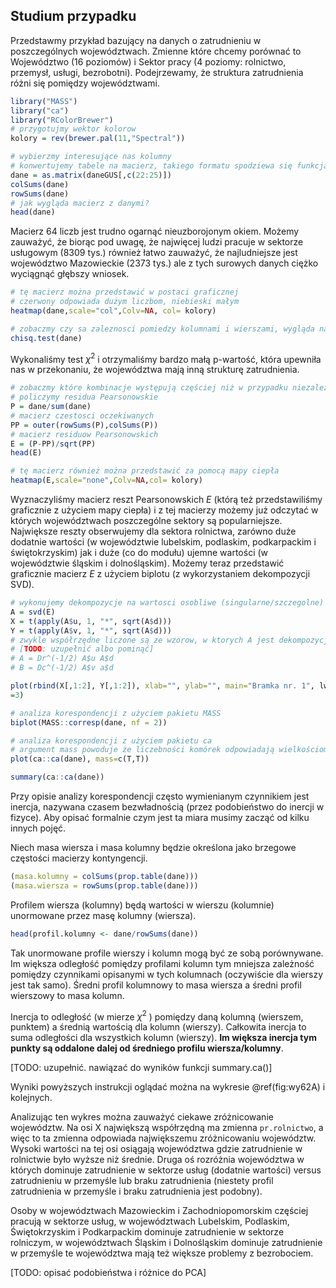 ## Studium przypadku {#part_64}

Przedstawmy przykład bazujący na danych o zatrudnieniu w poszczególnych województwach. Zmienne które chcemy porównać to Województwo (16 poziomów) i
Sektor pracy (4 poziomy: rolnictwo, przemysł, usługi, bezrobotni). Podejrzewamy,
że struktura zatrudnienia różni się pomiędzy województwami.

```r
library("MASS")
library("ca")
library("RColorBrewer")
# przygotujmy wektor kolorow
kolory = rev(brewer.pal(11,"Spectral"))

# wybierzmy interesujące nas kolumny
# konwertujemy tabele na macierz, takiego formatu spodziewa się funkcja heatmap()
dane = as.matrix(daneGUS[,c(22:25)])
colSums(dane)
rowSums(dane)
# jak wygląda macierz z danymi?
head(dane)
```

Macierz 64 liczb jest trudno ogarnąć nieuzborojonym okiem. Możemy zauważyć,
że biorąc pod uwagę, że najwięcej ludzi pracuje w sektorze usługowym ($8309$ tys.)
również łatwo zauważyć, że najludniejsze jest województwo Mazowieckie ($2 373$ tys.) ale z tych surowych danych ciężko wyciągnąć głębszy wniosek.
```r
# tę macierz można przedstawić w postaci graficznej
# czerwony odpowiada dużym liczbom, niebieski małym
heatmap(dane,scale="col",Colv=NA, col= kolory)
```
```r
# zobaczmy czy sa zaleznosci pomiedzy kolumnami i wierszami, wygląda na to że nie są to niezależne cechy
chisq.test(dane)
```
Wykonaliśmy test $\chi^2$ i otrzymaliśmy bardzo małą p-wartość, która upewniła nas w przekonaniu, że województwa mają inną strukturę zatrudnienia.
```r
# zobaczmy które kombinacje występują częściej niż w przypadku niezależności
# policzymy residua Pearsonowskie
P = dane/sum(dane)
# macierz czestosci oczekiwanych
PP = outer(rowSums(P),colSums(P))
# macierz residuow Pearsonowskich
E = (P-PP)/sqrt(PP)
head(E)
```
```r
# tę macierz również można przedstawić za pomocą mapy ciepła
heatmap(E,scale="none",Colv=NA,col= kolory)
```
Wyznaczyliśmy macierz reszt Pearsonowskich $E$ (którą też przedstawiliśmy graficznie z użyciem mapy ciepła) i z tej macierzy możemy już odczytać w których
województwach poszczególne sektory są popularniejsze. Największe reszty obserwujemy dla sektora rolnictwa, zarówno duże dodatnie wartości (w województwie lubelskim, podlaskim, podkarpackim i świętokrzyskim) jak i duże (co do modułu) ujemne wartości (w województwie śląskim i dolnośląskim).
Możemy teraz przedstawić graficznie macierz $E$ z użyciem biplotu (z wykorzystaniem dekompozycji SVD).
```r
# wykonujemy dekompozycje na wartosci osobliwe (singularne/szczegolne)
A = svd(E)
X = t(apply(A$u, 1, "*", sqrt(A$d)))
Y = t(apply(A$v, 1, "*", sqrt(A$d)))
# zwykle współrzędne liczone są ze wzorow, w ktorych A jest dekompozycja innej macierzy
# [TODO: uzupełnić albo pominąć]
# A = Dr^(-1/2) A$u A$d
# B = Dc^(-1/2) A$v a$d
```
```r
plot(rbind(X[,1:2], Y[,1:2]), xlab="", ylab="", main="Bramka nr. 1", lwd
=3)
```
```r
# analiza korespondencji z użyciem pakietu MASS
biplot(MASS::corresp(dane, nf = 2))
```
```r
# analiza korespondencji z użyciem pakietu ca
# argument mass powoduje że liczebności komórek odpowiadają wielkościom punktów na wykresie
plot(ca::ca(dane), mass=c(T,T))
```
```r
summary(ca::ca(dane))
```
Przy opisie analizy korespondencji często wymienianym czynnikiem jest inercja, nazywana czasem bezwładnością (przez podobieństwo do inercji w fizyce). Aby
opisać formalnie czym jest ta miara musimy zacząć od kilku innych pojęć.

Niech masa wiersza i masa kolumny będzie określona jako brzegowe częstości
macierzy kontyngencji.
```r
(masa.kolumny = colSums(prop.table(dane)))
(masa.wiersza = rowSums(prop.table(dane)))
```
Profilem wiersza (kolumny) będą wartości w wierszu (kolumnie) unormowane
przez masę kolumny (wiersza).
```r
head(profil.kolumny <- dane/rowSums(dane))
```

Tak unormowane profile wierszy i kolumn mogą być ze sobą porównywane. Im
większa odległość pomiędzy profilami kolumn tym mniejsza zależność pomiędzy
czynnikami opisanymi w tych kolumnach (oczywiście dla wierszy jest tak samo).
Średni profil kolumnowy to masa wiersza a średni profil wierszowy to masa kolumn.

Inercja to odległość (w mierze $\chi^2$ ) pomiędzy daną kolumną (wierszem, punktem)
a średnią wartością dla kolumn (wierszy). Całkowita inercja to suma odległości dla
wszystkich kolumn (wierszy). **Im większa inercja tym punkty są oddalone
dalej od średniego profilu wiersza/kolumny**.

[TODO: uzupełnić. nawiązać do wyników funkcji summary.ca()]

Wyniki powyższych instrukcji oglądać można na wykresie \@ref(fig:wy62A) i kolejnych.

Analizując ten wykres można zauważyć ciekawe zróżnicowanie województw. Na
osi X największą współrzędną ma zmienna `pr.rolnictwo`, a więc to ta zmienna odpowiada największemu zróżnicowaniu województw. Wysoki wartości na tej osi osiągają województwa gdzie zatrudnienie w rolnictwie było wyższe niż średnie. Druga
oś rozróżnia województwa w których dominuje zatrudnienie w sektorze usług (dodatnie wartości) versus zatrudnieniu w przemyśle lub braku zatrudnienia (niestety
profil zatrudnienia w przemyśle i braku zatrudnienia jest podobny).

Osoby w województwach Mazowieckim i Zachodniopomorskim częściej pracują
w sektorze usług, w województwach Lubelskim, Podlaskim, Świętokrzyskim i Podkarpackim dominuje zatrudnienie w sektorze rolniczym, w województwach Śląskim i
Dolnośląskim dominuje zatrudnienie w przemyśle te województwa mają też większe
problemy z bezrobociem.

[TODO: opisać podobieństwa i różnice do PCA]

